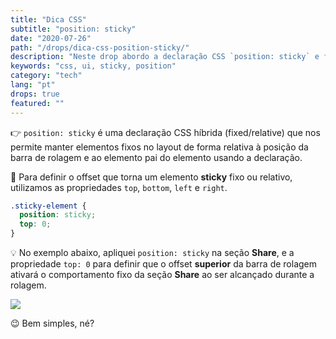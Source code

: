 ```yaml
---
title: "Dica CSS"
subtitle: "position: sticky"
date: "2020-07-26"
path: "/drops/dica-css-position-sticky/"
description: "Neste drop abordo a declaração CSS `position: sticky` e falo como ela possibilita manter elementos fixos relativos à barra de rolagem."
keywords: "css, ui, sticky, position"
category: "tech"
lang: "pt"
drops: true
featured: ""
---
```



<Drop>

👉 `position: sticky` é uma declaração CSS híbrida (fixed/relative) que nos permite manter elementos fixos no layout de forma relativa à posição da barra de rolagem e ao elemento pai do elemento usando a declaração.

🔄 Para definir o offset que torna um elemento **sticky** fixo ou relativo, utilizamos as propriedades `top`, `bottom`, `left` e `right`.

```css
.sticky-element {
  position: sticky;
  top: 0;
}
```

💡 No exemplo abaixo, apliquei `position: sticky` na seção **Share**, e a propriedade `top: 0` para definir que o offset **superior** da barra de rolagem ativará o comportamento fixo da seção **Share** ao ser alcançado durante a rolagem.

![](https://user-images.githubusercontent.com/1680157/87885417-3bbe1800-c9ec-11ea-9648-8b9ca2fb9f1c.gif)

😉 Bem simples, né?

</Drop>
